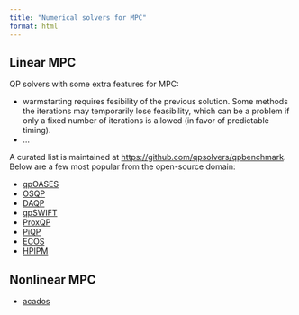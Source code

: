```yaml
---
title: "Numerical solvers for MPC"
format: html
---
```


## Linear MPC

QP solvers with some extra features for MPC:

- warmstarting requires fesibility of the previous solution. Some methods the iterations may temporarily lose feasibility, which can be a problem if only a fixed number of iterations is allowed (in favor of predictable timing).
- ...

A curated list is maintained at [https://github.com/qpsolvers/qpbenchmark](https://github.com/qpsolvers/qpbenchmark). Below are a few most popular from the open-source domain:

- [qpOASES](https://github.com/coin-or/qpOASES)
- [OSQP](https://osqp.org)
- [DAQP](https://github.com/darnstrom/daqp)
- [qpSWIFT](https://github.com/qpSWIFT/qpSWIFT)
- [ProxQP](https://github.com/Simple-Robotics/proxsuite)
- [PiQP](https://github.com/PREDICT-EPFL/piqp)
- [ECOS](https://github.com/embotech/ecos)
- [HPIPM](https://github.com/giaf/hpipm)

## Nonlinear MPC

- [acados](https://docs.acados.org) 